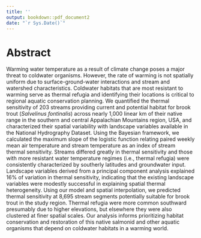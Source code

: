 ```yaml
---
title: ''
output: bookdown::pdf_document2
date: "`r Sys.Date()`"
---
```

# Abstract {-}
Warming water temperature as a result of climate change poses a major threat to coldwater organisms. However, the rate of warming is not spatially uniform due to surface-ground-water interactions and stream and watershed characteristics. Coldwater habitats that are most resistant to warming serve as thermal refugia and identifying their locations is critical to regional aquatic conservation planning. We quantified the thermal sensitivity of 203 streams providing current and potential habitat for brook trout (*Salvelinus fontinalis*) across nearly 1,000 linear km of their native range in the southern and central Appalachian Mountains region, USA, and characterized their spatial variability with landscape variables available in the National Hydrography Dataset. Using the Bayesian framework, we calculated the maximum slope of the logistic function relating paired weekly mean air temperature and stream temperature as an index of stream thermal sensitivity. Streams differed greatly in thermal sensitivity and those with more resistant water temperature regimes (i.e., thermal refugia) were consistently characterized by southerly latitudes and groundwater input. Landscape variables derived from a principal component analysis explained 16% of variation in thermal sensitivity, indicating that the existing landscape variables were modestly successful in explaining spatial thermal heterogeneity. Using our model and spatial interpolation, we predicted thermal sensitivity at 8,695 stream segments potentially suitable for brook trout in the study region. Thermal refugia were more common southward presumably due to higher elevations, but elsewhere they were also clustered at finer spatial scales. Our analysis informs prioritizing habitat conservation and restoration of this native salmonid and other aquatic organisms that depend on coldwater habitats in a warming world. 